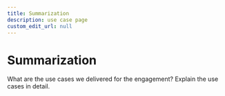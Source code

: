```yaml
---
title: Summarization
description: use case page
custom_edit_url: null
---
```


# Summarization

What are the use cases we delivered for the engagement? Explain the use cases in detail.
